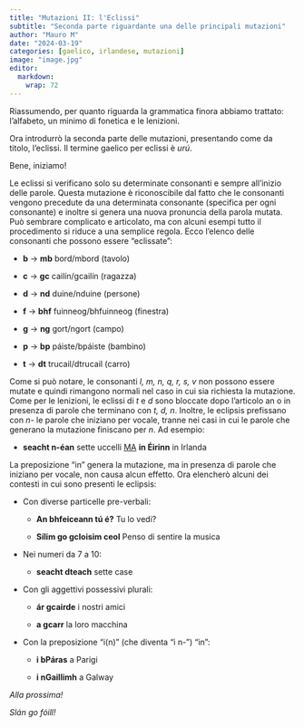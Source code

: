 ```yaml
---
title: "Mutazioni II: l'Eclissi"
subtitle: "Seconda parte riguardante una delle principali mutazioni"
author: "Mauro M"
date: "2024-03-19"
categories: [gaelico, irlandese, mutazioni]
image: "image.jpg"
editor: 
  markdown: 
    wrap: 72
---
```


Riassumendo, per quanto riguarda la grammatica finora abbiamo trattato:
l'alfabeto, un minimo di fonetica e le lenizioni.

Ora introdurrò la seconda parte delle mutazioni, presentando come da
titolo, l'eclissi. Il termine gaelico per eclissi è *urú*.

Bene, iniziamo!

Le eclissi si verificano solo su determinate consonanti e sempre
all'inizio delle parole. Questa mutazione è riconoscibile dal fatto che
le consonanti vengono precedute da una determinata consonante (specifica
per ogni consonante) e inoltre si genera una nuova pronuncia della
parola mutata. Può sembrare complicato e articolato, ma con alcuni
esempi tutto il procedimento si riduce a una semplice regola. Ecco
l'elenco delle consonanti che possono essere "eclissate":

-   **b** -> **mb** bord/mbord (tavolo)

-   **c** -> **gc** cailín/gcailín (ragazza)

-   **d** -> **nd** duine/nduine (persone)

-   **f** -> **bhf** fuinneog/bhfuinneog (finestra)

-   **g** -> **ng** gort/ngort (campo)

-   **p** -> **bp** páiste/bpáiste (bambino)

-   **t** -> **dt** trucail/dtrucail (carro)

Come si può notare, le consonanti *l, m, n, q, r, s, v* non possono
essere mutate e quindi rimangono normali nel caso in cui sia richiesta
la mutazione. Come per le lenizioni, le eclissi di *t* e *d* sono
bloccate dopo l'articolo an o in presenza di parole che terminano con
*t, d, n*. Inoltre, le eclipsis prefissano con *n-* le parole che
iniziano per vocale, tranne nei casi in cui le parole che generano la
mutazione finiscano per *n*. Ad esempio:

-   **seacht n-éan** sette uccelli [MA]{.underline} **in Éirinn** in
    Irlanda

La preposizione "in" genera la mutazione, ma in presenza di parole che
iniziano per vocale, non causa alcun effetto. Ora elencherò alcuni dei
contesti in cui sono presenti le eclipsis:

-   Con diverse particelle pre-verbali:

    -   **An bhfeiceann tú é?** Tu lo vedi?
    
    -   **Sílim go gcloisim ceol** Penso di sentire la musica
    
-   Nei numeri da 7 a 10:

    -   **seacht dteach** sette case
    
-   Con gli aggettivi possessivi plurali:

    -   **ár gcairde** i nostri amici
    
    -   **a gcarr** la loro macchina
    
-   Con la preposizione "i(n)" (che diventa "i n-") "in":

    -   **i bPáras** a Parigi
    
    -   **i nGaillimh** a Galway

*Alla prossima!*

*Slán go fóill!*
